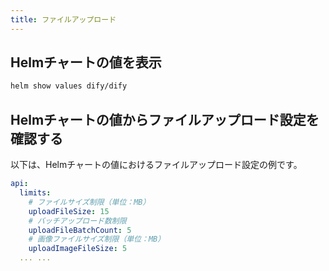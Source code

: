 ```yaml
---
title: ファイルアップロード
---
```


## Helmチャートの値を表示
````bash
helm show values dify/dify
````

## Helmチャートの値からファイルアップロード設定を確認する
以下は、Helmチャートの値におけるファイルアップロード設定の例です。

````yaml
api:
  limits:
    # ファイルサイズ制限（単位：MB）
    uploadFileSize: 15
    # バッチアップロード数制限
    uploadFileBatchCount: 5
    # 画像ファイルサイズ制限（単位：MB）
    uploadImageFileSize: 5
  ... ...
````
